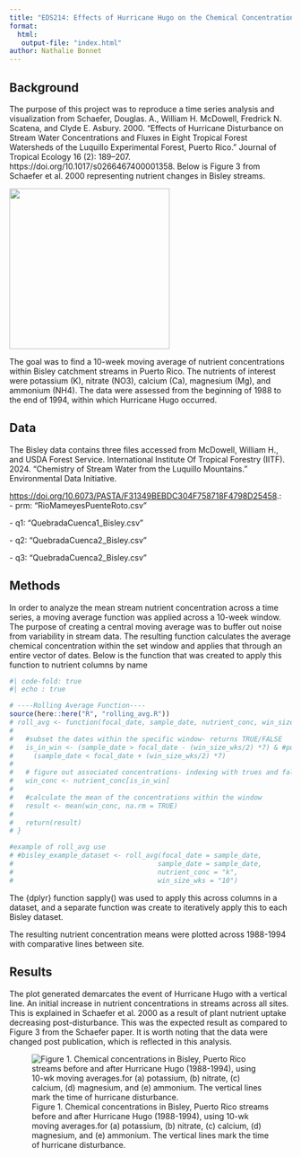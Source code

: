 ```yaml
---
title: "EDS214: Effects of Hurricane Hugo on the Chemical Concentrations in Puerto Rico Bisley Catchment Streams"
format: 
  html:
   output-file: "index.html"
author: Nathalie Bonnet
---
```


## Background

The purpose of this project was to reproduce a time series analysis and visualization from Schaefer, Douglas. A., William H. McDowell, Fredrick N. Scatena, and Clyde E. Asbury. 2000. “Effects of Hurricane Disturbance on Stream Water Concentrations and Fluxes in Eight Tropical Forest Watersheds of the Luquillo Experimental Forest, Puerto Rico.” Journal of Tropical Ecology 16 (2): 189–207. https://doi.org/10.1017/s0266467400001358. Below is Figure 3 from Schaefer et al. 2000 representing nutrient changes in Bisley streams.

![](images/schaeffer_plot_original.png){width="286"}

The goal was to find a 10-week moving average of nutrient concentrations within Bisley catchment streams in Puerto Rico. The nutrients of interest were potassium (K), nitrate (NO3), calcium (Ca), magnesium (Mg), and ammonium (NH4). The data were assessed from the beginning of 1988 to the end of 1994, within which Hurricane Hugo occurred.

## Data

The Bisley data contains three files accessed from McDowell, William H., and USDA Forest Service. International Institute Of Tropical Forestry (IITF). 2024. “Chemistry of Stream Water from the Luquillo Mountains.” Environmental Data Initiative.

<https://doi.org/10.6073/PASTA/F31349BEBDC304F758718F4798D25458>.:\
- prm: "RioMameyesPuenteRoto.csv"

\- q1: "QuebradaCuenca1_Bisley.csv"

\- q2: "QuebradaCuenca2_Bisley.csv"

\- q3: "QuebradaCuenca2_Bisley.csv"

## Methods

In order to analyze the mean stream nutrient concentration across a time series, a moving average function was applied across a 10-week window. The purpose of creating a central moving average was to buffer out noise from variability in stream data. The resulting function calculates the average chemical concentration within the set window and applies that through an entire vector of dates. Below is the function that was created to apply this function to nutrient columns by name

```r
#| code-fold: true
#| echo : true

# ----Rolling Average Function----
source(here::here("R", "rolling_avg.R"))
# roll_avg <- function(focal_date, sample_date, nutrient_conc, win_size_wks){
#   
#   #subset the dates within the specific window- returns TRUE/FALSE
#   is_in_win <- (sample_date > focal_date - (win_size_wks/2) *7) & #putting weeks into days
#     (sample_date < focal_date + (win_size_wks/2) *7)
#   
#   # figure out associated concentrations- indexing with trues and falses, what falls within window gets looped through
#   win_conc <- nutrient_conc[is_in_win]
#   
#   #calculate the mean of the concentrations within the window
#   result <- mean(win_conc, na.rm = TRUE)
#   
#   return(result)
# }

#example of roll_avg use
# #bisley_example_dataset <- roll_avg(focal_date = sample_date,
#                                    sample_date = sample_date, 
#                                    nutrient_conc = "k", 
#                                    win_size_wks = "10")

```

The {dplyr} function sapply() was used to apply this across columns in a dataset, and a separate function was create to iteratively apply this to each Bisley dataset.

The resulting nutrient concentration means were plotted across 1988-1994 with comparative lines between site.

## Results

The plot generated demarcates the event of Hurricane Hugo with a vertical line. An initial increase in nutrient concentrations in streams across all sites. This is explained in Schaefer et al. 2000 as a result of plant nutrient uptake decreasing post-disturbance. This was the expected result as compared to Figure 3 from the Schaefer paper. It is worth noting that the data were changed post publication, which is reflected in this analysis.

![Figure 1. Chemical concentrations in Bisley, Puerto Rico streams before and after Hurricane Hugo (1988-1994), using 10-wk moving averages.\nConcentrations for (a) potassium, (b) nitrate, (c) calcium, (d) magnesium, and (e) ammonium. The vertical lines mark the time of hurricane disturbance.](images/patchwork_plot-01.png)
